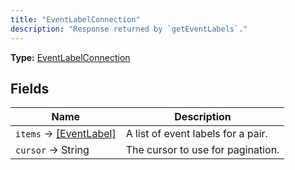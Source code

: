 ```yaml
---
title: "EventLabelConnection"
description: "Response returned by `getEventLabels`."
---
```


**Type:** [EventLabelConnection](/api-reference/types/eventlabelconnection)

## Fields

| Name | Description |
|------|-------------|
| `items` → [[EventLabel]](/api-reference/types/eventlabel) | A list of event labels for a pair. |
| `cursor` → String | The cursor to use for pagination. |

